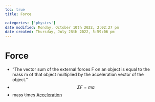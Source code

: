 ```yaml
---
toc: true
title: Force

categories: ['physics']
date modified: Monday, October 10th 2022, 2:02:27 pm
date created: Thursday, July 28th 2022, 5:59:06 pm
---
```


# Force
- "The vector sum of the external forces F on an object is equal to the mass m of that object multiplied by the acceleration vector of the object."
- $$\Sigma F = ma$$
- mass times [Acceleration](Acceleration.qmd)



